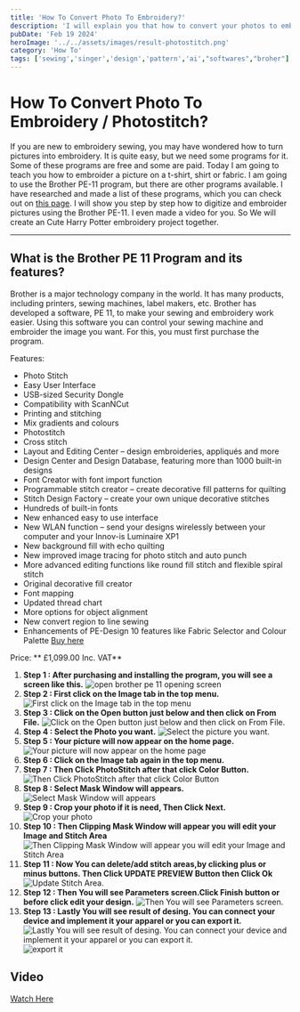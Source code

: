 ```yaml
---
title: 'How To Convert Photo To Embroidery?'
description: 'I will explain you that how to convert your photos to embroidery step by step. We will use Brother PE 11 Desing Software.'
pubDate: 'Feb 19 2024'
heroImage: '../../assets/images/result-photostitch.png'
category: 'How To'
tags: ['sewing','singer','design','pattern','ai',"softwares","broher"]
---
```


# How To Convert Photo To Embroidery / Photostitch?

If you are new to embroidery sewing, 
you may have wondered how to turn pictures 
into embroidery. It is quite easy, but we need some 
programs for it. Some of these programs are free 
and some are paid. Today I am going to teach you 
how to embroider a picture on a t-shirt, shirt 
or fabric. I am going to use the Brother PE-11 program, 
but there are other programs available. I have researched 
and made a list of these programs, which you can 
check out on [this page](https://fabricspedia.com/post/the-best-22-sewing-and-embroidery-desing-softwares/). I will show you step by step 
how to digitize and embroider pictures using the 
Brother PE-11. I even made a video for you. So We will create an Cute Harry Potter embroidery project together.

-----------------------

## What is the Brother PE 11 Program and its features?

Brother is a major technology company in the world. It has many products, including printers, sewing machines, label makers, etc.
Brother has developed a software, PE 11, to make your sewing and embroidery work easier. Using this software you can control your sewing machine and embroider the image you want. For this, you must first purchase the program.

Features:

- Photo Stitch
- Easy User Interface
- USB-sized Security Dongle
- Compatibility with ScanNCut
- Printing and stitching
- Mix gradients and colours
- Photostitch
- Cross stitch
- Layout and Editing Center – design embroideries, appliqués and more
- Design Center and Design Database, featuring more than 1000 built-in designs
- Font Creator with font import function
- Programmable stitch creator – create decorative fill patterns for quilting
- Stitch Design Factory – create your own unique decorative stitches
- Hundreds of built-in fonts
- New enhanced easy to use interface
- New WLAN function – send your designs wirelessly between your computer and your Innov-is Luminaire XP1
- New background fill with echo quilting
- New improved image tracing for photo stitch and auto punch
- More advanced editing functions like round fill stitch and flexible spiral stitch
- Original decorative fill creator
- Font mapping
- Updated thread chart
- More options for object alignment
- New convert region to line sewing
- Enhancements of PE-Design 10 features like Fabric Selector and Colour Palette
[Buy here](https://sewingcraft.brother.eu/en/products/machines/pe-design-software/pe-design-11#specifications)

Price: ** £1,099.00 Inc. VAT**

1. **Step 1 : After purchasing and installing the program, you will see a screen like this.**
 ![open brother pe 11 opening screen](src/assets/images/open-brother-pe-11-opening-screen.png)
2. **Step 2 : First click on the Image tab in the top menu.**
 ![First click on the Image tab in the top menu](src/assets/images/click-image-tab.png)
3. **Step 3 : Click on the Open button just below and then click on From File.**
 ![Click on the Open button just below and then click on From File.](src/assets/images/then-click-open-then-from-file.png)
4. **Step 4 : Select the Photo you want.**
 ![Select the picture you want.](src/assets/images/select-photo-image.png)
5. **Step 5 : Your picture will now appear on the home page.**
 ![Your picture will now appear on the home page](src/assets/images/your-photo-will-appears-on-homepage.png) 
6. **Step 6 : Click on the Image tab again in the top menu.**
7. **Step 7 : Then Click PhotoStitch after that click Color Button.**
 ![Then Click PhotoStitch after that click Color Button](src/assets/images/click-photostitch-button.png) 
8. **Step 8 : Select Mask Window will appears.**
 ![Select Mask Window will appears](src/assets/images/select-mask-window.png) 
9. **Step 9 : Crop your photo if it is need, Then Click Next.**
 ![Crop your photo](src/assets/images/crop-your-photo.png)
10. **Step 10 : Then Clipping Mask Window will appear you will edit your Image and Stitch Area**
 ![Then Clipping Mask Window will appear you will edit your Image and Stitch Area](src/assets/images/clipping-mask.png)
11. **Step 11 : Now You can delete/add stitch areas,by clicking plus or minus buttons. Then Click UPDATE PREVIEW Button then Click Ok**
 ![Update Stitch Area.](src/assets/images/edit-green-line-delete-unwanted-areas.png)
12. **Step 12 : Then You will see Parameters screen.Click Finish button or before click edit your design.**
 ![Then You will see Parameters screen.](src/assets/images/after-green-line.png)
13. **Step 13 : Lastly You will see result of desing. You can connect your device and implement it your apparel or you can export it.**
 ![Lastly You will see result of desing. You can connect your device and implement it your apparel or you can export it.](src/assets/images/result-photostitch.png)
 ![export it](src/assets/images/export-photostitch.png)

## Video
 [Watch Here](https://www.veed.io/view/4695c509-b3b8-40d3-82c0-4e1dd70105b1?panel=share)
